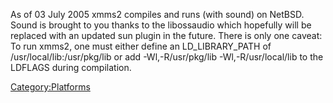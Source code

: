{{Navbar}}

As of 03 July 2005 xmms2 compiles and runs (with sound) on NetBSD. Sound is brought to you thanks to the libossaudio which hopefully will be replaced with an updated sun plugin in the future. There is only one caveat: To run xmms2, one must either define an LD_LIBRARY_PATH of /usr/local/lib:/usr/pkg/lib or add -Wl,-R/usr/pkg/lib -Wl,-R/usr/local/lib to the LDFLAGS during compilation. 

[[Category:Platforms]]